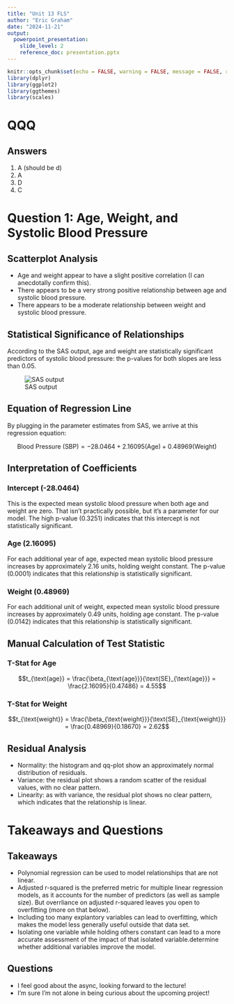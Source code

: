 ```yaml
---
title: "Unit 13 FLS"
author: "Eric Graham"
date: "2024-11-21"
output: 
  powerpoint_presentation:
    slide_level: 2
    reference_doc: presentation.pptx
---
```


```r
knitr::opts_chunk$set(echo = FALSE, warning = FALSE, message = FALSE, results = "hide")
library(dplyr)
library(ggplot2)
library(ggthemes)
library(scales)
```

# QQQ

## Answers

1. A (should be d)
2. A
3. D
4. C

# Question 1: Age, Weight, and Systolic Blood Pressure

## Scatterplot Analysis

* Age and weight appear to have a slight positive correlation (I can anecdotally confirm this).
* There appears to be a very strong positive relationship between age and systolic blood pressure.
* There appears to be a moderate relationship between weight and systolic blood pressure.

## Statistical Significance of Relationships

According to the SAS output, age and weight are statistically significant predictors of systolic blood pressure: the p-values for both slopes are less than 0.05.

![SAS output](FLS_05.png)

## Equation of Regression Line

By plugging in the parameter estimates from SAS, we arrive at this regression equation:

$$\text{Blood Pressure (SBP)} = -28.0464 + 2.16095(\text{Age}) + 0.48969(\text{Weight})$$

## Interpretation of Coefficients

### Intercept (-28.0464)

This is the expected mean systolic blood pressure when both age and weight are zero. That isn't practically possible, but it's a parameter for our model. The high p-value (0.3251) indicates that this intercept is not statistically significant.

### Age (2.16095)

For each additional year of age, expected mean systolic blood pressure increases by approximately 2.16 units, holding weight constant. The p-value (0.0001) indicates that this relationship is statistically significant.

### Weight (0.48969)

For each additional unit of weight, expected mean systolic blood pressure increases by approximately 0.49 units, holding age constant. The p-value (0.0142) indicates that this relationship is statistically significant.

## Manual Calculation of Test Statistic

### T-Stat for Age

$$t_{\text{age}} = \frac{\beta_{\text{age}}}{\text{SE}_{\text{age}}} = \frac{2.16095}{0.47486} = 4.55$$

### T-Stat for Weight

$$t_{\text{weight}} = \frac{\beta_{\text{weight}}}{\text{SE}_{\text{weight}}} = \frac{0.48969}{0.18670} = 2.62$$

## Residual Analysis

* Normality: the histogram and qq-plot show an approximately normal distribution of residuals.
* Variance: the residual plot shows a random scatter of the residual values, with no clear pattern.
* Linearity: as with variance, the residual plot shows no clear pattern, which indicates that the relationship is linear.

# Takeaways and Questions

## Takeaways

* Polynomial regression can be used to model relationships that are not linear.
* Adjusted r-squared is the preferred metric for multiple linear regression models, as it accounts for the number of predictors (as well as sample size). But overrliance on adjusted r-squared leaves you open to overfitting (more on that below). 
* Including too many explantory variables can lead to overfitting, which makes the model less generally useful outside that data set.
* Isolating one variable while holding others constant can lead to a more accurate assessment of the impact of that isolated variable.determine whether additional variables improve the model.

## Questions

* I feel good about the async, looking forward to the lecture!
* I'm sure I'm not alone in being curious about the upcoming project!